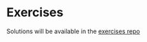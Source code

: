 # Exercises {-}

<i class="fa fa-github"></i> Solutions will be available in the [exercises repo](https://github.com/ENST222/exercises)
